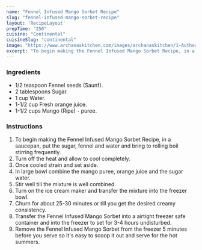 ---
name: "Fennel Infused Mango Sorbet Recipe"
slug: "fennel-infused-mango-sorbet-recipe"
layout: 'RecipeLayout'
prepTime: "250"
cuisine: "Continental"
cuisineSlug: "continental"
image: "https://www.archanaskitchen.com/images/archanaskitchen/1-Author/Rekha_Vengalil/Fennel_infused_mango_sorbet_recipe-1.jpg"
excerpt: "To begin making the Fennel Infused Mango Sorbet Recipe, in a saucepan, put the sugar, fennel and water and bring to rolling boil stirring frequently"
---

### Ingredients

- 1/2 teaspoon Fennel seeds (Saunf).
- 2 tablespoons Sugar.
- 1 cup Water.
- 1-1/2 cup Fresh orange juice.
- 1-1/2 cups Mango (Ripe) - puree.

### Instructions

1. To begin making the Fennel Infused Mango Sorbet Recipe, in a saucepan, put the sugar, fennel and water and bring to rolling boil stirring frequently.
1. Turn off the heat and allow to cool completely.
1. Once cooled strain and set aside.
1. In large bowl combine the mango puree, orange juice and the sugar water.
1. Stir well till the mixture is well combined.
1. Turn on the ice cream maker and transfer the mixture into the freezer bowl.
1. Churn for about 25-30 minutes or till you get the desired creamy consistency.
1. Transfer the Fennel Infused Mango Sorbet into a airtight freezer safe container and into the freezer to set for 3-4 hours undisturbed.
1. Remove the Fennel Infused Mango Sorbet from the freezer 5 minutes before you serve so it's easy to scoop it out and serve for the hot summers.
